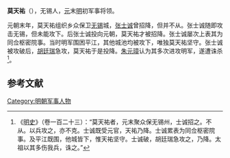 '''莫天祐'''（{{bd|?||?||}}），无锡人，[[元朝|元]]末[[明朝|明]]初军事将领。

元朝末年，莫天祐组织乡众保卫[[无锡|无锡]]城，[[张士诚|张士诚]]曾招降，但并不从。张士诚随即攻击无锡，但未能攻下。后张士诚投向元朝，莫天祐才被招降。张士诚屡次上表其为同佥枢密院事。当时明军围困平江，其他城池均被攻下，唯独莫天祐坚守。张士诚被攻破后，[[胡廷瑞|胡廷瑞]]急攻，莫天祐于是投降。[[朱元璋|朱元璋]]认为其多次进攻明军，遂遭诛杀<ref>《[[明史|明史]]》（卷一百二十三）：“莫天祐者，元末聚众保无锡州，士诚招之。不从。以兵攻之，亦不克。士诚既受元官，天祐乃降。士诚累表为同佥枢密院事。及平江既围，他城皆下，惟天祐坚守。士诚破，胡廷瑞急攻之，乃降。太祖以其多伤我兵，诛之。”</ref>。

==参考文献==
{{wikisource|明史/卷123}}
<div class="references-small">
<references></references>
</div>

{{明朝人物小作品}}

[[Category:明朝军事人物|Category:明朝军事人物]]